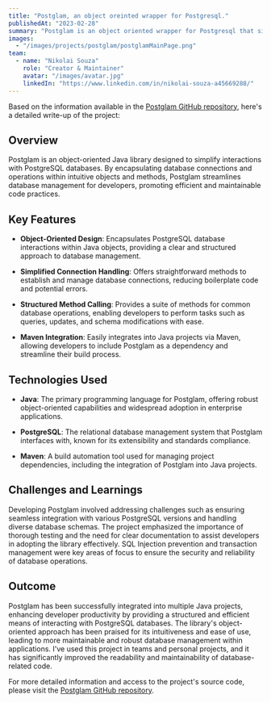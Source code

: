 ```yaml
---
title: "Postglam, an object oreinted wrapper for Postgresql."
publishedAt: "2023-02-28"
summary: "Postglam is an object oriented wrapper for Postgresql that simplifies database interactions and enhances code readability."
images:
  - "/images/projects/postglam/postglamMainPage.png"
team:
  - name: "Nikolai Souza"
    role: "Creator & Maintainer"
    avatar: "/images/avatar.jpg"
    linkedIn: "https://www.linkedin.com/in/nikolai-souza-a45669288/"
---
```

Based on the information available in the [Postglam GitHub repository](https://github.com/n-tdi/Postglam), here's a detailed write-up of the project:

## Overview

Postglam is an object-oriented Java library designed to simplify interactions with PostgreSQL databases. By encapsulating database connections and operations within intuitive objects and methods, Postglam streamlines database management for developers, promoting efficient and maintainable code practices.

## Key Features

- **Object-Oriented Design**: Encapsulates PostgreSQL database interactions within Java objects, providing a clear and structured approach to database management.

- **Simplified Connection Handling**: Offers straightforward methods to establish and manage database connections, reducing boilerplate code and potential errors.

- **Structured Method Calling**: Provides a suite of methods for common database operations, enabling developers to perform tasks such as queries, updates, and schema modifications with ease.

- **Maven Integration**: Easily integrates into Java projects via Maven, allowing developers to include Postglam as a dependency and streamline their build process.

## Technologies Used

- **Java**: The primary programming language for Postglam, offering robust object-oriented capabilities and widespread adoption in enterprise applications.

- **PostgreSQL**: The relational database management system that Postglam interfaces with, known for its extensibility and standards compliance.

- **Maven**: A build automation tool used for managing project dependencies, including the integration of Postglam into Java projects.

## Challenges and Learnings

Developing Postglam involved addressing challenges such as ensuring seamless integration with various PostgreSQL versions and handling diverse database schemas. The project emphasized the importance of thorough testing and the need for clear documentation to assist developers in adopting the library effectively. SQL Injection prevention and transaction management were key areas of focus to ensure the security and reliability of database operations.

## Outcome

Postglam has been successfully integrated into multiple Java projects, enhancing developer productivity by providing a structured and efficient means of interacting with PostgreSQL databases. The library's object-oriented approach has been praised for its intuitiveness and ease of use, leading to more maintainable and robust database management within applications. I've used this project in teams and personal projects, and it has significantly improved the readability and maintainability of database-related code.

For more detailed information and access to the project's source code, please visit the [Postglam GitHub repository](https://github.com/n-tdi/Postglam). 